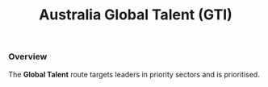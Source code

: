 ﻿---
program: global-talent
vertical: skilled
kind: program
title: Australia Global Talent (GTI)
country: Australia
countrySlug: australia
programSlug: global-talent
tagline: Priority pathway for exceptional talent in target sectors.
timelineMonths: 6
tags: ["global talent", "priority", "high-performer"]
heroImage: "/images/skilled/Australia/Australia.webp"
heroVideo: "/images/personal/video/sample.mp4" # optional
heroPoster: "/images/skilled/Australia/Australia.webp" # optional

brochure: "/brochures/residency/canada/startupvisa.pdf"
---

### Overview

The **Global Talent** route targets leaders in priority sectors and is prioritised.

